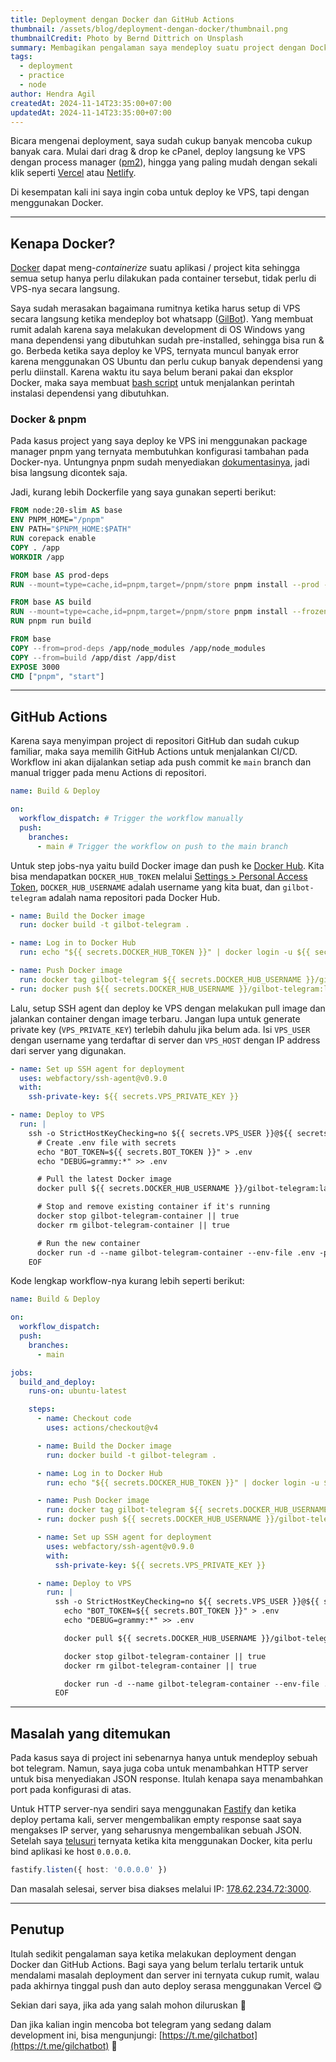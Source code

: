 ```yaml
---
title: Deployment dengan Docker dan GitHub Actions
thumbnail: /assets/blog/deployment-dengan-docker/thumbnail.png
thumbnailCredit: Photo by Bernd Dittrich on Unsplash
summary: Membagikan pengalaman saya mendeploy suatu project dengan Docker dan GitHub Actions.
tags:
  - deployment
  - practice
  - node
author: Hendra Agil
createdAt: 2024-11-14T23:35:00+07:00
updatedAt: 2024-11-14T23:35:00+07:00
---
```


Bicara mengenai deployment, saya sudah cukup banyak mencoba cukup banyak cara. Mulai dari drag & drop ke cPanel, deploy langsung ke VPS dengan process manager ([pm2](https://pm2.keymetrics.io/)), hingga yang paling mudah dengan sekali klik seperti [Vercel](https://vercel.com/) atau [Netlify](https://netlify.com/).

Di kesempatan kali ini saya ingin coba untuk deploy ke VPS, tapi dengan menggunakan Docker.

---

## Kenapa Docker?

[Docker](https://www.docker.com/) dapat meng-_containerize_ suatu aplikasi / project kita sehingga semua setup hanya perlu dilakukan pada container tersebut, tidak perlu di VPS-nya secara langsung.

Saya sudah merasakan bagaimana rumitnya ketika harus setup di VPS secara langsung ketika mendeploy bot whatsapp ([GilBot](https://github.com/hendraaagil/gilbot-whatsapp)). Yang membuat rumit adalah karena saya melakukan development di OS Windows yang mana dependensi yang dibutuhkan sudah pre-installed, sehingga bisa run & go. Berbeda ketika saya deploy ke VPS, ternyata muncul banyak error karena menggunakan OS Ubuntu dan perlu cukup banyak dependensi yang perlu diinstall. Karena waktu itu saya belum berani pakai dan eksplor Docker, maka saya membuat [bash script](https://github.com/hendraaagil/gilbot-whatsapp/blob/main/install.sh) untuk menjalankan perintah instalasi dependensi yang dibutuhkan.

### Docker & pnpm

Pada kasus project yang saya deploy ke VPS ini menggunakan package manager pnpm yang ternyata membutuhkan konfigurasi tambahan pada Docker-nya. Untungnya pnpm sudah menyediakan [dokumentasinya](https://pnpm.io/docker), jadi bisa langsung dicontek saja.

Jadi, kurang lebih Dockerfile yang saya gunakan seperti berikut:

```Dockerfile
FROM node:20-slim AS base
ENV PNPM_HOME="/pnpm"
ENV PATH="$PNPM_HOME:$PATH"
RUN corepack enable
COPY . /app
WORKDIR /app

FROM base AS prod-deps
RUN --mount=type=cache,id=pnpm,target=/pnpm/store pnpm install --prod --frozen-lockfile

FROM base AS build
RUN --mount=type=cache,id=pnpm,target=/pnpm/store pnpm install --frozen-lockfile
RUN pnpm run build

FROM base
COPY --from=prod-deps /app/node_modules /app/node_modules
COPY --from=build /app/dist /app/dist
EXPOSE 3000
CMD ["pnpm", "start"]
```

---

## GitHub Actions

Karena saya menyimpan project di repositori GitHub dan sudah cukup familiar, maka saya memilih GitHub Actions untuk menjalankan CI/CD. Workflow ini akan dijalankan setiap ada push commit ke `main` branch dan manual trigger pada menu Actions di repositori.

```yaml
name: Build & Deploy

on:
  workflow_dispatch: # Trigger the workflow manually
  push:
    branches:
      - main # Trigger the workflow on push to the main branch
```

Untuk step jobs-nya yaitu build Docker image dan push ke [Docker Hub](https://hub.docker.com/). Kita bisa mendapatkan `DOCKER_HUB_TOKEN` melalui [Settings > Personal Access Token](https://app.docker.com/settings/personal-access-tokens), `DOCKER_HUB_USERNAME` adalah username yang kita buat, dan `gilbot-telegram` adalah nama repositori pada Docker Hub.

```yaml
- name: Build the Docker image
  run: docker build -t gilbot-telegram .

- name: Log in to Docker Hub
  run: echo "${{ secrets.DOCKER_HUB_TOKEN }}" | docker login -u ${{ secrets.DOCKER_HUB_USERNAME }} --password-stdin

- name: Push Docker image
  run: docker tag gilbot-telegram ${{ secrets.DOCKER_HUB_USERNAME }}/gilbot-telegram:latest
- run: docker push ${{ secrets.DOCKER_HUB_USERNAME }}/gilbot-telegram:latest
```

Lalu, setup SSH agent dan deploy ke VPS dengan melakukan pull image dan jalankan container dengan image terbaru. Jangan lupa untuk generate private key (`VPS_PRIVATE_KEY`) terlebih dahulu jika belum ada. Isi `VPS_USER` dengan username yang terdaftar di server dan `VPS_HOST` dengan IP address dari server yang digunakan.

```yaml
- name: Set up SSH agent for deployment
  uses: webfactory/ssh-agent@v0.9.0
  with:
    ssh-private-key: ${{ secrets.VPS_PRIVATE_KEY }}

- name: Deploy to VPS
  run: |
    ssh -o StrictHostKeyChecking=no ${{ secrets.VPS_USER }}@${{ secrets.VPS_HOST }} << 'EOF'
      # Create .env file with secrets
      echo "BOT_TOKEN=${{ secrets.BOT_TOKEN }}" > .env
      echo "DEBUG=grammy:*" >> .env

      # Pull the latest Docker image
      docker pull ${{ secrets.DOCKER_HUB_USERNAME }}/gilbot-telegram:latest

      # Stop and remove existing container if it's running
      docker stop gilbot-telegram-container || true
      docker rm gilbot-telegram-container || true

      # Run the new container
      docker run -d --name gilbot-telegram-container --env-file .env -p 3000:3000 ${{ secrets.DOCKER_HUB_USERNAME }}/gilbot-telegram:latest
    EOF
```

Kode lengkap workflow-nya kurang lebih seperti berikut:

```yaml
name: Build & Deploy

on:
  workflow_dispatch:
  push:
    branches:
      - main

jobs:
  build_and_deploy:
    runs-on: ubuntu-latest

    steps:
      - name: Checkout code
        uses: actions/checkout@v4

      - name: Build the Docker image
        run: docker build -t gilbot-telegram .

      - name: Log in to Docker Hub
        run: echo "${{ secrets.DOCKER_HUB_TOKEN }}" | docker login -u ${{ secrets.DOCKER_HUB_USERNAME }} --password-stdin

      - name: Push Docker image
        run: docker tag gilbot-telegram ${{ secrets.DOCKER_HUB_USERNAME }}/gilbot-telegram:latest
      - run: docker push ${{ secrets.DOCKER_HUB_USERNAME }}/gilbot-telegram:latest

      - name: Set up SSH agent for deployment
        uses: webfactory/ssh-agent@v0.9.0
        with:
          ssh-private-key: ${{ secrets.VPS_PRIVATE_KEY }}

      - name: Deploy to VPS
        run: |
          ssh -o StrictHostKeyChecking=no ${{ secrets.VPS_USER }}@${{ secrets.VPS_HOST }} << 'EOF'
            echo "BOT_TOKEN=${{ secrets.BOT_TOKEN }}" > .env
            echo "DEBUG=grammy:*" >> .env

            docker pull ${{ secrets.DOCKER_HUB_USERNAME }}/gilbot-telegram:latest

            docker stop gilbot-telegram-container || true
            docker rm gilbot-telegram-container || true

            docker run -d --name gilbot-telegram-container --env-file .env -p 3000:3000 ${{ secrets.DOCKER_HUB_USERNAME }}/gilbot-telegram:latest
          EOF
```

---

## Masalah yang ditemukan

Pada kasus saya di project ini sebenarnya hanya untuk mendeploy sebuah bot telegram. Namun, saya juga coba untuk menambahkan HTTP server untuk bisa menyediakan JSON response. Itulah kenapa saya menambahkan port pada konfigurasi di atas.

Untuk HTTP server-nya sendiri saya menggunakan [Fastify](https://fastify.dev/) dan ketika deploy pertama kali, server mengembalikan empty response saat saya mengakses IP server, yang seharusnya mengembalikan sebuah JSON. Setelah saya [telusuri](https://stackoverflow.com/a/52525832/12078166) ternyata ketika kita menggunakan Docker, kita perlu bind aplikasi ke host `0.0.0.0`.

```ts
fastify.listen({ host: '0.0.0.0' })
```

Dan masalah selesai, server bisa diakses melalui IP: [178.62.234.72:3000](http://178.62.234.72:3000/).

---

## Penutup

Itulah sedikit pengalaman saya ketika melakukan deployment dengan Docker dan GitHub Actions. Bagi saya yang belum terlalu tertarik untuk mendalami masalah deployment dan server ini ternyata cukup rumit, walau pada akhirnya tinggal push dan auto deploy serasa menggunakan Vercel 😋

Sekian dari saya, jika ada yang salah mohon diluruskan 🙏

Dan jika kalian ingin mencoba bot telegram yang sedang dalam development ini, bisa mengunjungi: [https://t.me/gilchatbot](https://t.me/gilchatbot) 🤘
